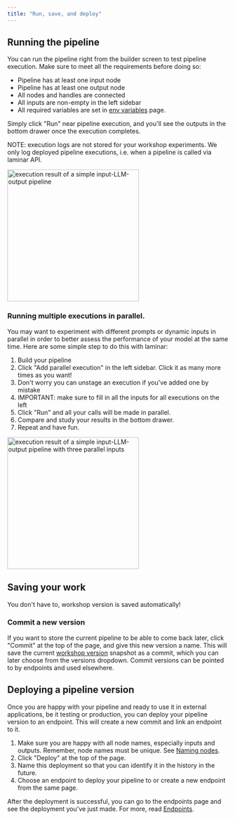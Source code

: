 ```yaml
---
title: "Run, save, and deploy"
---
```


## Running the pipeline

You can run the pipeline right from the builder screen to test pipeline execution. Make sure to meet all the requirements before doing so:

- Pipeline has at least one input node
- Pipeline has at least one output node
- All nodes and handles are connected
- All inputs are non-empty in the left sidebar
- All required variables are set in [env variables](/pipeline/env-variables) page.

Simply click "Run" near pipeline execution, and you'll see the outputs in the bottom drawer once the execution completes.

NOTE: execution logs are not stored for your workshop experiments. We only log deployed pipeline executions, i.e. when a pipeline is called via laminar API.

<Frame caption="execution result of a simple input-LLM-output pipeline">
  <img height="300" src="/images/pipeline-builder/run-result-simple.png" alt="execution result of a simple input-LLM-output pipeline"/>
</Frame>

### Running multiple executions in parallel.

You may want to experiment with different prompts or dynamic inputs in parallel in order to better assess the performance of your model at the same time. Here are some simple step to do this with laminar:

1. Build your pipeline
1. Click "Add parallel execution" in the left sidebar. Click it as many more times as you want!
1. Don't worry you can unstage an execution if you've added one by mistake
1. IMPORTANT: make sure to fill in all the inputs for all executions on the left
1. Click "Run" and all your calls will be made in parallel.
1. Compare and study your results in the bottom drawer.
1. Repeat and have fun.

<Frame caption="execution result of a simple input-LLM-output pipeline with three parallel inputs">
  <img
    height="300"
    src="/images/pipeline-builder/run-result-parallel.png"
    alt="execution result of a simple input-LLM-output pipeline with three parallel inputs"/>
</Frame>

## Saving your work

You don't have to, workshop version is saved automatically!

### Commit a new version

If you want to store the current pipeline to be able to come back later, click "Commit" at the top of the page, and give this new version a name.
This will save the current [workshop version](/pipeline/introduction#glossary) snapshot as a commit,
which you can later choose from the versions dropdown. Commit versions can be pointed to by endpoints and used elsewhere.

## Deploying a pipeline version

Once you are happy with your pipeline and ready to use it in external applications, be it testing or production, you can deploy your pipeline version to an endpoint. This will create a new commit and link an endpoint to it.

1. Make sure you are happy with all node names, especially inputs and outputs. Remember, node names must be unique. See [Naming nodes](/pipeline/working-with-nodes/#naming-nodes).
1. Click "Deploy" at the top of the page.
1. Name this deployment so that you can identify it in the history in the future.
1. Choose an endpoint to deploy your pipeline to or create a new endpoint from the same page.

After the deployment is successful, you can go to the endpoints page and see the deployment you've just made. For more, read [Endpoints](/endpoints/introduction).
